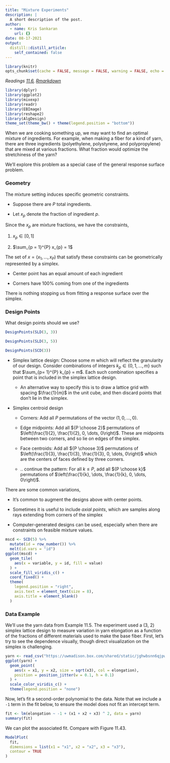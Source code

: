 ```yaml
---
title: "Mixture Experiments"
description: |
  A short description of the post.
author:
  - name: Kris Sankaran
    url: {}
date: 08-17-2021
output:
  distill::distill_article:
    self_contained: false
---
```


```r
library(knitr)
opts_chunk$set(cache = FALSE, message = FALSE, warning = FALSE, echo = TRUE)
```

_Readings [11.6](), [Rmarkdown]()_


```r
library(dplyr)
library(ggplot2)
library(mixexp)
library(readr)
library(EBImage)
library(reshape2)
library(AlgDesign)
theme_set(theme_bw() + theme(legend.position = "bottom"))
```

When we are cooking something up, we may want to find an optimal mixture of
ingredients. For example, when making a fiber for a kind of yarn, there are
three ingredients (polyethylene, polystyrene, and polypropylene) that are mixed
at various fractions. What fraction would optimize the stretchiness of the yarn?

We’ll explore this problem as a special case of the general response surface problem.

### Geometry

The mixture setting induces specific geometric constraints.

* Suppose there are $P$ total ingredients.

* Let $x_{p}$ denote the fraction of ingredient $p$.

Since the $x_{p}$ are mixture fractions, we have the constraints,

1. $x_{p} \in \left[0, 1\right]$

2. $\sum_{p = 1}^{P} x_{p} = 1$

The set of $x = \left(x_{1}, \dots, x_{P}\right)$ that satisfy these constraints
can be geometrically represented by a simplex.

* Center point has an equal amount of each ingredient

* Corners have 100% coming from one of the ingredients

There is nothing stopping us from fitting a response surface over the simplex.

### Design Points

What design points should we use?

```r
DesignPoints(SLD(3, 3))
```

```r
DesignPoints(SLD(3, 5))
```

```r
DesignPoints(SCD(3))
```

* Simplex lattice design: Choose some $m$ which will reflect the granularity of our design. Consider combinations of integers $k_{p} \in \{0,1, \dots, m\}$ such that $\sum_{p= 1}^{P} k_{p} = m$. Each such combination specifies a point
\begin{align*}
\frac{1}{m}\left(k_{1}, \dots, k_{P}\right)
\end{align*}
	that is included in the simplex lattice design.
	
	* An alternative way to specify this is to draw a lattice grid with spacing $\frac{1}{m}$ in the unit cube, and then discard points that don’t lie in the simplex.
	
* Simplex centroid design

	* Corners: Add all $P$ permutations of the vector $\left(1, 0, \dots, 0\right)$.
	
	* Edge midpoints: Add all ${P \choose 2}$ permutations of $\left(\frac{1}{2}, \frac{1}{2}, 0, \dots, 0\right)$. These are midpoints between two corners, and so lie on edges of the simplex.
	
	* Face centroids: Add all ${P \choose 3}$ permutations of $\left(\frac{1}{3}, \frac{1}{3}, \frac{1}{3}, 0, \dots, 0\right)$ which are the centers of faces defined by three corners.
	
	* .. continue the pattern: For all $k \leq P$, add all ${P \choose k}$ permutations of $\left(\frac{1}{k}, \dots, \frac{1}{k}, 0, \dots, 0\right)$.
	
There are some common variations,

* It’s common to augment the designs above with center points.

* Sometimes it is useful to include _axial points_, which are samples along rays   extending from corners of the simplex

* Computer-generated designs can be used, especially when there are constraints on feasible mixture values.

```r
mscd <- SCD(5) %>%
  mutate(id = row_number()) %>%
  melt(id.vars = "id")
ggplot(mscd) +
  geom_tile(
    aes(x = variable, y = id, fill = value)
  ) +
  scale_fill_viridis_c() +
  coord_fixed() +
  theme(
    legend.position = "right",
    axis.text = element_text(size = 8),
    axis.title = element_blank()
  )
```


### Data Example

We'll use the yarn data from Example 11.5. The experiment used a (3, 2) simplex
lattice design to measure variation in yarn elongation as a function of the
fractions of different materials used to make the base fiber. First, let's try
to see the dependence visually, though direct visualization on the simplex is
challenging.

```r
yarn <- read_csv("https://uwmadison.box.com/shared/static/jghwbsnn6qjpwdr1lc97p9mbxk8qkwif.csv")
ggplot(yarn) +
  geom_point(
    aes(x = x1, y = x2, size = sqrt(x3), col = elongation),
    position = position_jitter(w = 0.1, h = 0.1)
  ) +
  scale_color_viridis_c() +
  theme(legend.position = "none")
```
Now, let's fit a second-order polynomial to the data. Note that we include a
`-1` term in the fit below, to ensure the model does not fit an intercept term.

```r
fit <- lm(elongation ~ -1 + (x1 + x2 + x3) ^ 2, data = yarn)
summary(fit)
```
We can plot the associated fit. Compare with Figure 11.43.

```r
ModelPlot(
  fit, 
  dimensions = list(x1 = "x1", x2 = "x2", x3 = "x3"), 
  contour = TRUE
)
```
